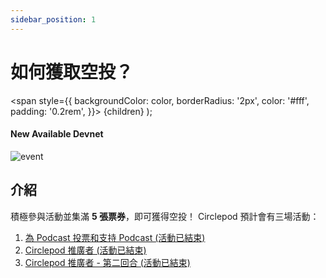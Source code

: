 ```yaml
---
sidebar_position: 1
---
```


# 如何獲取空投？

  <span
    style={{
      backgroundColor: color,
      borderRadius: '2px',
      color: '#fff',
      padding: '0.2rem',
    }}>
    {children}
  </span>
);

#### New Available <Highlight color="#25c2a0">Devnet</Highlight>

![event](/img/event/how-to-earn-airdrop.png)

## 介紹
積極參與活動並集滿 **5 張票券**，即可獲得空投！ 
Circlepod 預計會有三場活動：

1. [為 Podcast 投票和支持 Podcast (活動已結束)](/docs/community-event/vote-and-support/intro)
2. [Circlepod 推廣者 (活動已結束)](/docs/community-event/circlepod-promoter/intro)
3. [Circlepod 推廣者 - 第二回合 (活動已結束)](/docs/community-event/circlepod-promoter-round-2/intro)
